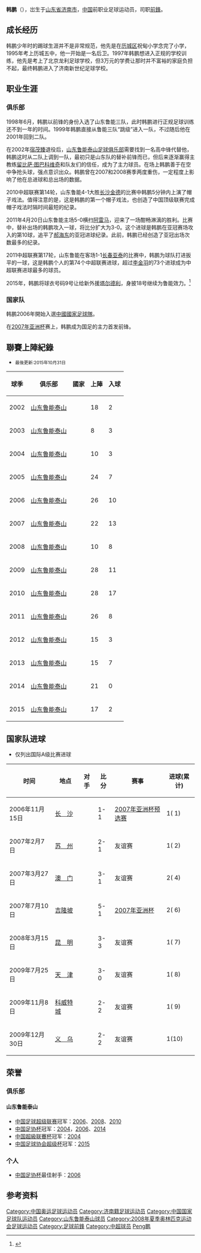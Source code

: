 {{Otheruses}}
{{noteta|G1=足球}}
{{Football player infobox 
| playername = 韩鹏
| image = [[File:Han_Peng.JPG|250px]]
| fullname = 韩鹏
| dateofbirth = {{Birth date and age|year=1983|month=9|day=13}}
| cityofbirth = [[山东省|山东省]][[济南市|济南市]] 
| countryofbirth = {{flagicon|CHN}} [[中华人民共和国|中国]] 
| currentclub = 
| clubnumber = 
| position = [[前锋_(足球)|前鋒]] 
| youthyears = 
| youthclubs =  [[山东鲁能泰山足球俱乐部|山东鲁能泰山]]
| years = 2002-2015<br>2016-2018
| clubs = [[山东鲁能泰山足球俱乐部|山东鲁能泰山]]<br>[[北京人和|北京人和]]
| caps(goals) = 268（93）<br>35 (4)
| nationalyears = 2006-2014
| nationalteam =  {{fb|CHN}}
| nationalcaps(goals) = 35 （10）
| pcupdate = 2016年9月11日 
| ntupdate = 2014年11月18日 
}}
'''韩鹏'''（{{bd|1983年|9月13日|catIdx=Han韩鹏}}），岀生于[[山东省|山东省]][[济南市|济南市]]，[[中华人民共和国|中国]]前职业足球运动员，司职[[前锋_(足球)|前鋒]]。

== 成长经历 ==
韩鹏少年时的踢球生涯并不是非常规范，他先是在[[历城区|历城区]]祝甸小学念完了小学，1995年考上历城五中，他一开始是一名后卫。1997年韩鹏想进入正规的学校训练，他先是考上了北京龙利足球学校，但3万元的学费让那时并不富裕的家庭负担不起，最终韩鹏进入了济南新世纪足球学校。

== 职业生涯 ==
===俱乐部===
1998年6月，韩鹏以前锋的身份入选了山东鲁能三队，此时韩鹏进行正规足球训练还不到一年的时间。1999年韩鹏直接从鲁能三队“跳级”进入一队，不过随后他在2001年回到二队。

在2002年[[宿茂臻|宿茂臻]]退役后，[[山东鲁能泰山足球俱乐部|山东鲁能泰山足球俱乐部]]需要找到一名高中锋代替他，韩鹏这时从二队上调到一队，最初只是山东队的替补前锋而已，但后来逐渐赢得主教练[[留比萨·图巴科维奇|留比萨·图巴科维奇]]和队友们的信任，成为了主力球员。在场上韩鹏善于在空中争抢头球，强点意识出众。韩鹏曾在2007和2008赛季两度重伤，一定程度上影响了他在总进球和总出场的数据。

2010中超联赛第14轮，山东鲁能4-1大胜[[长沙金德|长沙金德]]的比赛中韩鹏5分钟内上演了帽子戏法。值得注意的是，这是韩鹏的第一个帽子戏法，也创造了中国顶级联赛完成帽子戏法时隔时间最短的纪录。

2011年4月20日山东鲁能主场5-0横扫[[阿雷马足球俱乐部|阿雷马]]，迎来了一场酣畅淋漓的胜利。比赛中，替补出场的韩鹏攻入一球，将比分扩大为3-0。这个进球是韩鹏在亚冠赛场攻入的第10球，追平了[[郝海东|郝海东]]的亚冠进球纪录。此前，韩鹏已经创造了亚冠出场次数最多的纪录。

2011中超联赛第17轮，山东鲁能在客场1-1[[长春亚泰|长春亚泰]]的比赛中，韩鹏为球队打进扳平的一球，这是韩鹏个人的第74个中超联赛进球，超过[[李金羽|李金羽]]的73个进球成为中超联赛进球最多的球员。

2015年，韩鹏将球衣号码9号让给新外援[[迭戈·塔尔德利|塔尔德利]]，身披18号继续为鲁能效力。<ref>{{Cite web |url=http://sports.163.com/15/0213/13/AIBBJS4100051C89.html |title=网易：鲁能备战超级杯球员换号码 塔神9号韩鹏披18号 |access-date=2015-02-15 |archive-url=https://web.archive.org/web/20150215104425/http://sports.163.com/15/0213/13/AIBBJS4100051C89.html |archive-date=2015-02-15 |dead-url=yes }}</ref>

===国家队===
韩鹏2006年開始入選[[中國國家足球隊|中國國家足球隊]]。

在[[2007年亞洲盃足球賽|2007年亚洲杯]]赛上，韩鹏成为国足的主力首发前锋。

==聯賽上陣紀錄==
*<span style="font-size:smaller;">最後更新:2015年10月31日</span> 
{|width=70% class="wikitable"  style="text-align: center; font-size: 90%"
!球季!!俱乐部!!國家!!上陣!!入球
|-
|2002||align="left"|[[山东鲁能泰山|山东鲁能泰山]]||align="left"|{{fb|CHN}}||18||2
|-
|2003||align="left"|[[山东鲁能泰山|山东鲁能泰山]]||align="left"|{{fb|CHN}}||8||3
|-
|2004||align="left"|[[山东鲁能泰山|山东鲁能泰山]]||align="left"|{{fb|CHN}}||10||3
|-
|2005||align="left"|[[山东鲁能泰山|山东鲁能泰山]]||align="left"|{{fb|CHN}}||24||7
|-
|2006||align="left"|[[山东鲁能泰山|山东鲁能泰山]]||align="left"|{{fb|CHN}}||26||10
|-
|2007||align="left"|[[山东鲁能泰山|山东鲁能泰山]]||align="left"|{{fb|CHN}}||22||13
|-
|2008||align="left"|[[山东鲁能泰山|山东鲁能泰山]]||align="left"|{{fb|CHN}}||10||8
|-
|2009||align="left"|[[山东鲁能泰山|山东鲁能泰山]]||align="left"|{{fb|CHN}}||28||11
|-
|2010||align="left"|[[山东鲁能泰山|山东鲁能泰山]]||align="left"|{{fb|CHN}}||28||17
|-
|2011||align="left"|[[山东鲁能泰山|山东鲁能泰山]]||align="left"|{{fb|CHN}}||26||8
|-
|2012||align="left"|[[山东鲁能泰山|山东鲁能泰山]]||align="left"|{{fb|CHN}}||15||3
|-
|2013||align="left"|[[山东鲁能泰山|山东鲁能泰山]]||align="left"|{{fb|CHN}}||15||7
|-
|2014||align="left"|[[山东鲁能泰山|山东鲁能泰山]]||align="left"|{{fb|CHN}}||21||0
|-
|2015||align="left"|[[山东鲁能泰山|山东鲁能泰山]]||align="left"|{{fb|CHN}}||17||2
|}

==国家队进球==
*仅列出国际A级比赛进球
{|width=70% class="wikitable"  style="text-align: center; font-size: 90%"
!时间!!地点!!对手!!比分!!赛事!!进球(累计)
|-
|2006年11月15日||align=left|{{flagicon|CHN}} [[长沙市|长　沙]]||align=left|{{fb|IRQ}}||1-1||[[2007年亞洲盃足球賽|2007年亚洲杯预选赛]]||1( 1)
|-
|2007年2月7日||align=left|{{flagicon|CHN}} [[苏州市|苏　州]]||align=left|{{fb|KAZ}}||2-1||友谊赛||1( 2)
|-
|2007年3月27日||align=left|{{flagicon|MAC}} [[澳门|澳　门]]||align=left|{{fb|UZB}}||3-1||友谊赛||2( 4)
|-
|2007年7月10日||align=left|{{flagicon|MAS}} [[吉隆坡|吉隆坡]]||align=left|{{fb|MAS}}||5-1||[[2007年亞洲盃足球賽|2007年亚洲杯]]||2( 6)
|-
|2008年3月15日||align=left|{{flagicon|CHN}} [[昆明市|昆　明]]||align=left|{{fb|THA}}||3-3||友谊赛||1( 7)
|-
|2009年7月25日||align=left|{{flagicon|CHN}} [[天津市|天　津]]||align=left|{{fb|KGZ}}||3-0||友谊赛||1( 8)
|-
|2009年11月8日||align=left|{{flagicon|KUW}} [[科威特城|科威特城]]||align=left|{{fb|KUW}}||2-2||友谊赛||1( 9)
|-
|2009年12月30日||align=left|{{flagicon|CHN}} [[义乌市|义　乌]]||align=left|{{fb|JOR}}||2-2||友谊赛||1(10)
|}

==荣誉==
===俱乐部===
==== 山东鲁能泰山 ====
*[[中国足球超级联赛|中国足球超级联赛]]冠军：[[2006年中国足球超级联赛|2006]]、[[2008年中国足球超级联赛|2008]]、[[2010年中国足球超级联赛|2010]]
*[[中国足协杯|中国足协杯]]冠军：[[2004年中国足协杯|2004]]，[[2006年中国足协杯|2006]]、[[2014年中国足协杯|2014]]
*[[中国超級联賽杯|中国超級联賽杯]]冠军：[[2004年中国超级联赛杯|2004]]
*[[中国足球协会超级杯|中国足球协会超级杯]]冠军：[[2015年中国足球协会超级杯|2015]]

===个人===
*[[中国足协杯|中国足协杯]]最佳射手：[[2006年中国足协杯|2006]]

==参考资料==
{{reflist}}
{{中国足协杯最佳射手}}
{{2007年亚洲杯足球赛中国参赛名单}}
{{2008年奥运会男子足球中国参赛名单}}
{{2002年山东鲁能泰山名单}}
{{2003年山东鲁能泰山名单}}
{{2004年山东鲁能泰山名单}}
{{2005年山东鲁能泰山名单}}
{{2006年山东鲁能泰山名单}}
{{2007年山东鲁能泰山名单}}
{{2008年山东鲁能泰山名单}}
{{2009年山东鲁能泰山名单}}
{{2010年山东鲁能泰山名单}}
{{2011年中超分类名单山东}}
{{2012年中超分类名单山东}}
{{2013年中超分类名单山东}}
{{2014年中超分类名单山东}}
{{2015年中超分类名单山东}}
{{2016年中甲分类名单北京人和}}
{{2017年中甲分类名单北京人和}}
{{2018年中超分类名单北京人和}}

{{DEFAULTSORT:Han韩鹏}}
[[Category:中国奥运足球运动员|Category:中国奥运足球运动员]]
[[Category:济南籍足球运动员|Category:济南籍足球运动员]]
[[Category:中国国家足球队运动员|Category:中国国家足球队运动员]]
[[Category:山东鲁能泰山球员|Category:山东鲁能泰山球员]]
[[Category:2008年夏季奥林匹克运动会足球运动员|Category:2008年夏季奥林匹克运动会足球运动员]]
[[Category:足球前鋒|Category:足球前鋒]]
[[Category:中超球员|Category:中超球员]]
[[Category:韩姓|Peng鹏]]
